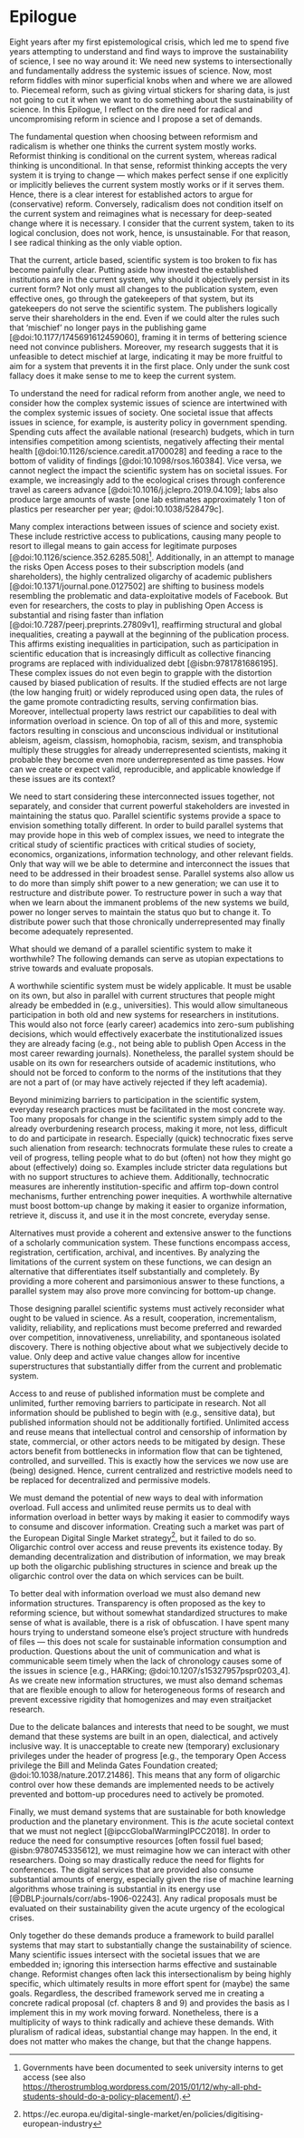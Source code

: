 # Epilogue {-}

Eight years after my first epistemological crisis, which led me to
spend five years attempting to understand and find ways to improve the
sustainability of science, I see no way around it: We need new systems
to intersectionally and fundamentally address the systemic issues of
science. Now, most reform fiddles with minor superficial knobs when
and where we are allowed to. Piecemeal reform, such as giving virtual
stickers for sharing data, is just not going to cut it when we want to
do something about the sustainability of science. In this Epilogue, I
reflect on the dire need for radical and uncompromising reform in
science and I propose a set of demands.

The fundamental question when choosing between reformism and
radicalism is whether one thinks the current system mostly
works. Reformist thinking is conditional on the current system,
whereas radical thinking is unconditional. In that sense, reformist
thinking accepts the very system it is trying to change --- which
makes perfect sense if one explicitly or implicitly believes the
current system mostly works or if it serves them. Hence, there is a
clear interest for established actors to argue for (conservative)
reform. Conversely, radicalism does not condition itself on the
current system and reimagines what is necessary for deep-seated change
where it is necessary. I consider that the current system, taken to
its logical conclusion, does not work, hence, is unsustainable. For
that reason, I see radical thinking as the only viable option.

That the current, article based, scientific system is too broken to
fix has become painfully clear. Putting aside how invested the
established institutions are in the current system, why should it
objectively persist in its current form? Not only must all changes to
the publication system, even effective ones, go through the
gatekeepers of that system, but its gatekeepers do not serve the
scientific system. The publishers logically serve their shareholders
in the end. Even if we could alter the rules such that 'mischief' no
longer pays in the publishing game [@doi:10.1177/1745691612459060],
framing it in terms of bettering science need not convince
publishers. Moreover, my research suggests that it is unfeasible to
detect mischief at large, indicating it may be more fruitful to aim
for a system that prevents it in the first place. Only under the sunk
cost fallacy does it make sense to me to keep the current system.

To understand the need for radical reform from another angle,
we need to consider how the complex systemic issues of science are
intertwined with the complex systemic issues of society. One societal
issue that affects issues in science, for example, is austerity policy
in government spending. Spending cuts affect the available national
(research) budgets, which in turn intensifies competition among
scientists, negatively affecting their mental health [@doi:10.1126/science.caredit.a1700028] and feeding a race to the bottom
of validity of findings [@doi:10.1098/rsos.160384]. Vice versa, we
cannot neglect the impact the scientific system has on societal
issues. For example, we increasingly add to the ecological crises
through conference travel as careers advance
[@doi:10.1016/j.jclepro.2019.04.109]; labs also produce large amounts
of waste [one lab estimates approximately 1 ton of plastics per
researcher per year; @doi:10.1038/528479c].

Many complex interactions between issues of science and society
exist. These include restrictive access to publications, causing many
people to resort to illegal means to gain access for legitimate
purposes [@doi:10.1126/science.352.6285.508]^[Governments have been
documented to seek university interns to get access (see also
<https://therostrumblog.wordpress.com/2015/01/12/why-all-phd-students-should-do-a-policy-placement/>).].
Additionally, in an attempt to manage the risks Open Access poses to
their subscription models (and shareholders), the highly centralized
oligarchy of academic publishers [@doi:10.1371/journal.pone.0127502]
are shifting to business models resembling the problematic and
data-exploitative models of Facebook. But even for researchers, the
costs to play in publishing Open Access is substantial and rising
faster than inflation [@doi:10.7287/peerj.preprints.27809v1],
reaffirming structural and global inequalities, creating a paywall at the beginning of the publication process. This affirms existing
inequalities in participation, such as participation in scientific
education that is increasingly difficult as collective financing
programs are replaced with individualized debt [@isbn:9781781686195]. These complex issues
do not even begin to grapple with the distortion caused by biased
publication of results. If the studied effects are not large (the low
hanging fruit) or widely reproduced using open data, the rules of the
game promote contradicting results, serving confirmation
bias. Moreover, intellectual property laws restrict our capabilities
to deal with information overload in science. On top of all of this
and more, systemic factors resulting in conscious and unconscious
individual or institutional ableism, ageism, classism, homophobia,
racism, sexism, and transphobia multiply these struggles for already
underrepresented scientists, making it probable they become even more
underrepresented as time passes. How can we create or expect valid,
reproducible, and applicable knowledge if these issues are its
context?

We need to start considering these interconnected issues together, not
separately, and consider that current powerful stakeholders are
invested in maintaining the status quo. Parallel scientific systems
provide a space to envision something totally different. In order to
build parallel systems that may provide hope in this web of complex
issues, we need to integrate the critical study of scientific
practices with critical studies of society, economics, organizations,
information technology, and other relevant fields. Only that way will
we be able to determine and interconnect the issues that need to be
addressed in their broadest sense. Parallel systems also allow us to
do more than simply shift power to a new generation; we can use it to
restructure and distribute power. To restructure power in such a way
that when we learn about the immanent problems of the new systems we
build, power no longer serves to maintain the status quo but to change
it. To distribute power such that those chronically underrepresented
may finally become adequately represented.

What should we demand of a parallel scientific system to make it
worthwhile? The following demands can serve as utopian expectations to
strive towards and evaluate proposals.

A worthwhile scientific system must be widely applicable. It must be
usable on its own, but also in parallel with current structures that
people might already be embedded in (e.g., universities). This would
allow simultaneous participation in both old and new systems for
researchers in institutions. This would also not force (early career)
academics into zero-sum publishing decisions, which would effectively
exacerbate the institutionalized issues they are already facing (e.g.,
not being able to publish Open Access in the most career rewarding
journals). Nonetheless, the parallel system should be usable on its
own for researchers outside of academic institutions, who should not
be forced to conform to the norms of the institutions that they are
not a part of (or may have actively rejected if they left academia).

Beyond minimizing barriers to participation in the scientific system,
everyday research practices must be facilitated in the most concrete
way. Too many proposals for change in the scientific system simply add
to the already overburdening research process, making it more, not
less, difficult to do and participate in research. Especially (quick)
technocratic fixes serve such alienation from research: technocrats
formulate these rules to create a veil of progress, telling people
what to do but (often) not how they might go about (effectively) doing
so. Examples include stricter data regulations but with no support
structures to achieve them. Additionally, technocratic measures are
inherently institution-specific and affirm top-down control
mechanisms, further entrenching power inequities. A worthwhile
alternative must boost bottom-up change by making it easier to
organize information, retrieve it, discuss it, and use it in the most
concrete, everyday sense.

Alternatives must provide a coherent and extensive answer to the
functions of a scholarly communication system. These functions
encompass access, registration, certification, archival, and
incentives. By analyzing the limitations of the current system on
these functions, we can design an alternative that differentiates
itself substantially and completely. By providing a more coherent and
parsimonious answer to these functions, a parallel system may also
prove more convincing for bottom-up change.

Those designing parallel scientific systems must actively reconsider
what ought to be valued in science. As a result, cooperation, incrementalism,
validity, reliability, and replications must become preferred and
rewarded over competition, innovativeness, unreliability, and spontaneous isolated
discovery. There is nothing objective about what we subjectively
decide to value. Only deep and active value changes allow for
incentive superstructures that substantially differ from the current
and problematic system.

Access to and reuse of published information must be complete and
unlimited, further removing barriers to participate in research. Not
all information should be published to begin with (e.g., sensitive
data), but published information should not be additionally
fortified. Unlimited access and reuse means that intellectual control
and censorship of information by state, commercial, or other actors
needs to be mitigated by design. These actors benefit from bottlenecks
in information flow that can be tightened, controlled, and
surveilled. This is exactly how the services we now use are (being)
designed. Hence, current centralized and restrictive models need to be
replaced for decentralized and permissive models.

We must demand the potential of new ways to deal with information
overload. Full access and unlimited reuse permits us to deal with
information overload in better ways by making it easier to commodify
ways to consume and discover information. Creating such a market was
part of the European Digital Single Market
strategy^[https://ec.europa.eu/digital-single-market/en/policies/digitising-european-industry],
but it failed to do so. Oligarchic control over access and reuse
prevents its existence today. By demanding decentralization and
distribution of information, we may break up both the oligarchic
publishing structures in science and break up the oligarchic control
over the data on which services can be built.

To better deal with information overload we must also demand new
information structures. Transparency is often proposed as the key to
reforming science, but without somewhat standardized structures to
make sense of what is available, there is a risk of obfuscation. I
have spent many hours trying to understand someone else's project
structure with hundreds of files --- this does not scale for sustainable
information consumption and production. Questions about the unit of
communication and what is communicable seem timely when the lack of
chronology causes some of the issues in science [e.g., HARKing;
@doi:10.1207/s15327957pspr0203_4]. As we create new information
structures, we must also demand schemas that are flexible enough to
allow for heterogeneous forms of research and prevent excessive
rigidity that homogenizes and may even straitjacket research.

Due to the delicate balances and interests that need to be sought, we
must demand that these systems are built in an open, dialectical, and
actively inclusive way. It is unacceptable to create new (temporary)
exclusionary privileges under the header of progress [e.g., the
temporary Open Access privilege the Bill and Melinda Gates Foundation
created; @doi:10.1038/nature.2017.21486]. This means that any form of
oligarchic control over how these demands are implemented needs to be
actively prevented and bottom-up procedures need to actively be
promoted.

Finally, we must demand systems that are sustainable for both
knowledge production and the planetary environment. This is *the*
acute societal context that we must not neglect
[@ipccGlobalWarmingIPCC2018]. In order to reduce the need for
consumptive resources [often fossil fuel based; @isbn:9780745335612],
we must reimagine how we can interact with other researchers. Doing so
may drastically reduce the need for flights for conferences. The
digital services that are provided also consume substantial amounts of
energy, especially given the rise of machine learning algorithms whose
training is substantial in its energy use
[@DBLP:journals/corr/abs-1906-02243]. Any radical proposals must be
evaluated on their sustainability given the acute urgency of the
ecological crises.

Only together do these demands produce a framework to build parallel
systems that may start to substantially change the sustainability of
science. Many scientific issues intersect with the societal issues
that we are embedded in; ignoring this intersection harms effective
and sustainable change. Reformist changes often lack this
intersectionalism by being highly specific, which ultimately results
in more effort spent for (maybe) the same goals. Regardless, the
described framework served me in creating a concrete radical proposal
(cf. chapters 8 and 9) and provides the basis as I implement this in
my work moving forward.  Nonetheless, there is a multiplicity of ways
to think radically and achieve these demands. With pluralism of
radical ideas, substantial change may happen. In the end, it does not
matter who makes the change, but that the change happens.
